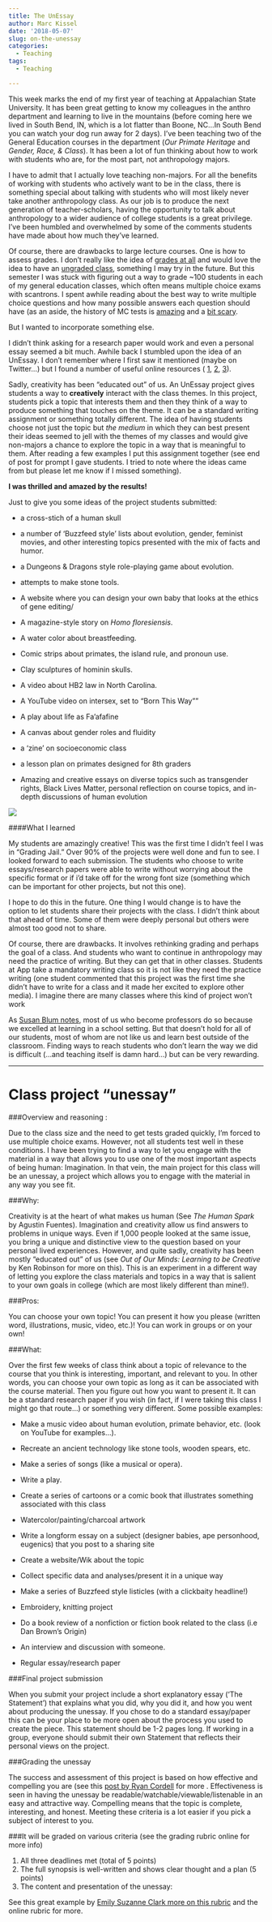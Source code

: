 ```yaml
---
title: The UnEssay
author: Marc Kissel
date: '2018-05-07'
slug: on-the-unessay
categories:
  - Teaching
tags:
  - Teaching

---
```




This week marks the end of my first year of teaching at Appalachian State University. It has been great getting to know my colleagues in the anthro department and learning to live in the mountains (before coming here we lived in South Bend, IN, which is a lot flatter than Boone, NC...In South Bend you can watch your dog  run away for 2 days). I’ve been teaching two of the General Education courses in the department (*Our Primate Heritage* and *Gender, Race, & Class*). It has been a lot of fun thinking about how to work with students who are, for the most part, not anthropology majors. 

I have to admit that I actually love teaching non-majors. For all the benefits of working with students who actively want to be in the class, there is something special about talking with students who will most likely never take another anthropology class. As our job is to produce the next generation of teacher-scholars, having the opportunity to talk about anthropology to a wider audience of college students is a great privilege. I’ve been humbled and overwhelmed by some of the comments students have made about how much they’ve learned.

Of course, there are drawbacks to large lecture courses. One is how to assess grades. I don’t really like the idea of [grades at all](see https://www.insidehighered.com/advice/2017/11/14/significant-learning-benefits-getting-rid-grades-essay) and would love the idea to have an [ungraded class](https://www.alfiekohn.org/article/case-grades/), something I may try in the future. But this semester I was stuck with figuring out a way to grade ~100 students in each of my general education classes, which often means multiple choice exams with scantrons. I spent awhile reading about the best way to write multiple choice questions and how many possible answers each question should have (as an aside, the history of MC tests is [amazing](http://hackeducation.com/2015/01/27/multiple-choice-testing-machines) and a [bit scary](http://ctfd.sfsu.edu/teaching-practices/origins-and-purposes-of-multiple-choice-tests). 

But I wanted to incorporate something else. 

I didn’t think asking for a research paper would work and even a personal essay seemed a bit much. Awhile back I stumbled upon the idea of an UnEssay. I don’t remember where I first saw it mentioned (maybe on Twitter…) but I found a number of useful online resources ( [1](http://people.uleth.ca/~daniel.odonnell/Teaching/the-unessay), [2](https://emilysuzanneclark.wordpress.com/2016/08/01/the-unessay/), [3](http://cccc.ncte.org/library/NCTEFiles/Resources/Journals/CCC/0671-sep2015/CCC0671Unessay.pdf)). 

Sadly, creativity has been “educated out” of us. An UnEssay project gives students a way to **creatively** interact with the class themes. In this project, students pick a topic that interests them and then they think of a way to produce something that touches on the theme. It can be a standard writing assignment or something totally different.  The idea of having students choose not just the topic but *the medium* in which they can best present their ideas seemed to jell with the themes of my classes and would give non-majors a chance to explore the topic in a way that is meaningful to them. After reading a few examples I put this assignment together (see end of post for prompt I gave students. I tried to note where the ideas came from but please let me know if I missed something).

**I was thrilled and amazed by the results!**

Just to give you some ideas of the project students submitted:

* a cross-stich of a human skull

* a number of ‘Buzzfeed style’ lists about evolution, gender, feminist movies, and other interesting topics presented with the mix of facts and humor. 

* a Dungeons & Dragons style role-playing game about evolution.

* attempts to make stone tools.

* A website where you can design your own baby that looks at the ethics of gene editing/

* A magazine-style story on *Homo floresiensis*.

* A water color about breastfeeding.

* Comic strips about primates, the island rule, and pronoun use.

* Clay sculptures of hominin skulls.

* A video about HB2 law in North Carolina.

* A YouTube video on intersex, set to "Born This Way""

* A play about life as Fa’afafine

* A canvas about gender roles and fluidity 

* a ‘zine’ on socioeconomic class

* a lesson plan on primates designed for 8th graders

* Amazing and creative essays on diverse topics such as transgender rights, Black Lives Matter, personal reflection on course topics, and in-depth discussions of human evolution





![](/img/Unessay_1.png)


####What I learned

My students are amazingly creative! This was the first time I didn't feel I was in "Grading Jail." Over 90% of the projects were well done and fun to see. I looked forward to each submission.  The students who choose to write essays/research papers were able to write without worrying about the specific format or if i'd take off for the wrong font size (something which can be important for other projects, but not this one). 

I hope to do this in the future. One thing I would change is to have the option to let students share their projects with the class. I didn’t think about that ahead of time. Some of them were deeply personal but others were almost too good not to share.

Of course, there are drawbacks. It involves rethinking grading and perhaps the goal of a class. And students who want to continue in anthropology may need the practice of writing. But they can get that in other classes. Students at App take a mandatory writing class so it is not like they need the practice writing (one student commented that this project was the first time she didn’t have to write for a class and it made her excited to explore other media). I imagine there are many classes where this kind of project won't work

As [Susan Blum notes](http://www.cornellpress.cornell.edu/book/?GCOI=80140100926720), most of us who become professors do so because we excelled at learning in a school setting. But that doesn't hold for all of our students, most of whom are not like us and learn best outside of the classroom. Finding ways to reach students who don't learn the way we did is difficult (...and teaching itself is damn hard...) but can be very rewarding. 

--------------------------------------------------



# Class project “unessay”


###Overview and reasoning :

Due to the class size and the need to get tests graded quickly, I’m forced to use multiple choice exams. However, not all students test well in these conditions. I have been trying to find a way to let you engage with the material in a way that allows you to use one of the most important aspects of being human: Imagination. In that vein, the main project for this class will be an unessay, a project which allows you to engage with the material in any way you see fit.


###Why:

Creativity is at the heart of what makes us human (See *The Human Spark* by Agustin Fuentes). Imagination and creativity allow us find answers to problems in unique ways. Even if 1,000 people looked at the same issue, you bring a unique and distinctive view to the question based on your personal lived experiences. However, and quite sadly, creativity has been mostly “educated out” of us (see *Out of Our Minds: Learning to be Creative* by Ken Robinson for more on this). This is an experiment in a different way of letting you explore the class materials and topics in a way that is salient to your own goals in college (which are most likely different than mine!).

###Pros:

You can choose your own topic!
You can present it how you please (written word, illustrations, music, video, etc.)! You can work in groups or on your own!

###What:

Over the first few weeks of class think about a topic of relevance to the course that you think is interesting, important, and relevant to you. In other words, you can choose your own topic as long as it can be associated with the course material. Then you figure out how you want to present it. It can be a standard research paper if you wish (in fact, if I were taking this class I might go that route…) or something very different.
Some possible examples:

* Make a music video about human evolution, primate behavior, etc. (look on YouTube for examples…).

*	Recreate an ancient technology like stone tools, wooden spears, etc.

*	Make a series of songs (like a musical or opera).

*	Write a play.

*	Create a series of cartoons or a comic book that illustrates something associated with this class

*	Watercolor/painting/charcoal artwork

*	Write a longform essay on a subject (designer babies, ape personhood, eugenics) that you post to a sharing site
 
*	Create a website/Wik about the topic

*	Collect specific data and analyses/present it in a unique way

*	Make a series of Buzzfeed style listicles (with a clickbaity headline!)

*	Embroidery, knitting project

*	Do a book review of a nonfiction or fiction book related to the class (i.e Dan Brown’s Origin)

*	An interview and discussion with someone.

*	Regular essay/research paper



###Final project submission

When you submit your project include a short explanatory essay (‘The Statement’) that explains what you did, why you did it, and how you went about producing the unessay. If you chose to do a standard essay/paper this can be your place to be more open about the process you used to create the piece. This statement should be 1-2 pages long. If working in a group, everyone should submit their own Statement that reflects their personal views on the project.


###Grading the unessay

The success and assessment of this project is based on how effective and compelling you are (see this [post by Ryan Cordell](http://s17tot.ryancordell.org/assignments/unessays/) for more . Effectiveness is seen in having the unessay be readable/watchable/viewable/listenable in an easy and attractive way. Compelling means that the topic is complete, interesting, and honest. Meeting these criteria is a lot easier if you pick a subject of interest to you.


###It will be graded on various criteria (see the grading rubric online for more info)

1.	All three deadlines met (total of 5 points)
2.	The full synopsis is well-written and shows clear thought and a plan (5 points)
3.	The content and presentation of the unessay:


See this great example by [Emily Suzanne Clark more on this rubric](https://emilysuzanneclark.wordpress.com/2016/08/01/the-unessay/) and the online rubric for more.

